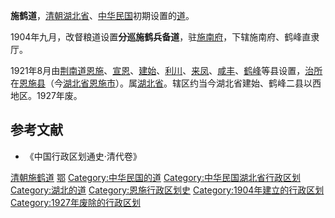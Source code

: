'''施鹤道'''，[[清朝|清朝]][[湖北省_(清)|湖北省]]、[[中华民国|中华民国]]初期设置的[[道_(行政区划)|道]]。

1904年九月，改督粮道设置'''分巡施鹤兵备道'''，驻[[施南府|施南府]]，下辖施南府、鹤峰直隶厅。

1921年8月由[[荆南道|荆南道]][[恩施县|恩施]]、[[宣恩县|宣恩]]、[[建始县|建始]]、[[利川县|利川]]、[[来凤县|来凤]]、[[咸丰县|咸丰]]、[[鹤峰县|鹤峰]]等县设置，[[治所|治所]]在[[恩施县|恩施县]]（今[[湖北省|湖北省]][[恩施市|恩施市]]）。属[[湖北省_(中華民國)|湖北省]]。辖区约当今湖北省建始、鹤峰二县以西地区。1927年废。 
==参考文献==
* 《中国行政区划通史·清代卷》
{{清朝巡守道|nocat}}
{{清朝湖北省行政區劃|nocat}}
{{北洋政府行政區劃|nocat}}
{{湖北省历史二级政区|nocat}}
{{中华民国大陆时期行政区划小作品}}
[[Category:清朝施鹤道|]]
[[Category:清朝的道|鄂]]
[[Category:中华民国的道|Category:中华民国的道]]
[[Category:中华民国湖北省行政区划|Category:中华民国湖北省行政区划]]
[[Category:湖北的道|Category:湖北的道]]
[[Category:恩施行政区划史|Category:恩施行政区划史]]
[[Category:1904年建立的行政区划|Category:1904年建立的行政区划]]
[[Category:1927年废除的行政区划|Category:1927年废除的行政区划]]
